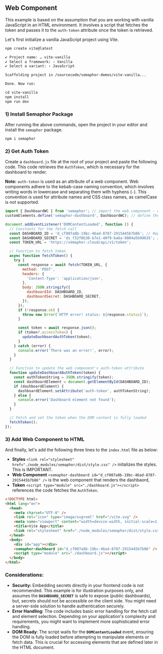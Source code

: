 ## **Web Component**

This example is based on the assumption that you are working with vanilla JavaScript in an HTML environment. It involves a script that fetches the token and passes it to the `auth-token` attribute once the token is retrieved.

Let's first initialize a vanilla JavaScript project using Vite.

```markdown
npm create vite@latest

✔ Project name: … vite-vanilla
✔ Select a framework: › Vanilla
✔ Select a variant: › JavaScript

Scaffolding project in /sourcecode/semaphor-demos/vite-vanilla...

Done. Now run:

cd vite-vanilla
npm install
npm run dev
```

### **1) Install Semaphor Package**

After running the above commands, open the project in your editor and install the `semaphor` package.

```markdown copy
npm i semaphor
```

### **2) Get Auth Token**

Create a `dashboard.js` file at the root of your project and paste the following code. This code retrieves the `AuthToken`, which is necessary for the dashboard to render.

**Note:** `auth-token` is used as an attribute of a web component. Web components adhere to the kebab-case naming convention, which involves writing words in lowercase and separating them with hyphens (`-`). This convention is used for attribute names and CSS class names, as camelCase is not supported.

```jsx filename="dashboard.js" copy {1-2, 6-8}
import { DashboardWC } from 'semaphor'; // import the web component - denoted by WC suffix.
customElements.define('semaphor-dashboard', DashboardWC); // define the web component.

document.addEventListener('DOMContentLoaded', function () {
  // Constants for the fetch call
  const DASHBOARD_ID = 'd_cf007a8b-19bc-46ad-8787-2915445b7b86'; // Replace with your actual dashboard ID
  const DASHBOARD_SECRET = 'ds_f32f0b30-b7e1-40f9-ba6a-9804a5b9d635'; // Replace with your actual dashboard secret
  const TOKEN_URL = 'https://semaphor.cloud/api/v1/token';

  // Function to fetch token
  async function fetchToken() {
    try {
      const response = await fetch(TOKEN_URL, {
        method: 'POST',
        headers: {
          'Content-Type': 'application/json',
        },
        body: JSON.stringify({
          dashboardId: DASHBOARD_ID,
          dashboardSecret: DASHBOARD_SECRET,
        }),
      });
      if (!response.ok) {
        throw new Error(`HTTP error! status: ${response.status}`);
      }

      const token = await response.json();
      if (token?.accessToken) {
        updateDashboardAuthToken(token);
      }
    } catch (error) {
      console.error('There was an error!', error);
    }
  }

  // Function to update the web component's auth-token attribute
  function updateDashboardAuthToken(token) {
    const authTokenString = JSON.stringify(token);
    const dashboardElement = document.getElementById(DASHBOARD_ID);
    if (dashboardElement) {
      dashboardElement.setAttribute('auth-token', authTokenString);
    } else {
      console.error('Dashboard element not found');
    }
  }

  // Fetch and set the token when the DOM content is fully loaded
  fetchToken();
});
```

### **3) Add Web Component to HTML**

And finally, let's add the following three lines to the `index.html` file as below:

- **Styles** `<link rel="stylesheet" href="./node_modules/semaphor/dist/style.css" />` initalizes the styles. This is IMPORTANT.
- **Web Component** `<semaphor-dashboard id="d_cf007a8b-19bc-46ad-8787-2915445b7b86" />` is the web component that renders the dashbaord,
- **Token** `<script type="module" src="./dashboard.js"></script>` references the code fetches the `AuthToken`.

```html {8, 12-13} filename="index.html" copy
<!DOCTYPE html>
<html lang="en">
  <head>
    <meta charset="UTF-8" />
    <link rel="icon" type="image/svg+xml" href="/vite.svg" />
    <meta name="viewport" content="width=device-width, initial-scale=1.0" />
    <title>Vite App</title>
    <link rel="stylesheet" href="./node_modules/semaphor/dist/style.css" />
  </head>
  <body>
    <div id="app"></div>
    <semaphor-dashboard id="d_cf007a8b-19bc-46ad-8787-2915445b7b86" />
    <script type="module" src="./dashboard.js"></script>
  </body>
</html>
```

### **Considerations:**

- **Security:** Embedding secrets directly in your frontend code is not recommended. This example is for illustration purposes only, and assumes the **`DASHBOARD_SECRET`** is safe to expose (public dashboards), but, secrets should not be accessible on the client side. You might need a server-side solution to handle authentication securely.
- **Error Handling**: The code includes basic error handling for the fetch call and element selection. Depending on your application's complexity and requirements, you might want to implement more sophisticated error handling.
- **DOM Ready**: The script waits for the **`DOMContentLoaded`** event, ensuring the DOM is fully loaded before attempting to manipulate elements or fetch data. This is crucial for accessing elements that are defined later in the HTML document.
